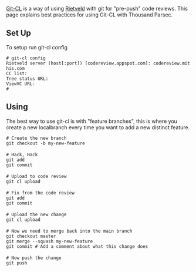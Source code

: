 [http://neugierig.org/software/git/?r=git-cl Git-CL] is a way of using [http://code.google.com/appengine/articles/rietveld.html Rietveld] with git for "pre-push" code reviews. This page explains best practices for using Git-CL with Thousand Parsec.


== Set Up ==


To setup run git-cl config

 # git-cl config
 Rietveld server (host[:port]) [codereview.appspot.com]: codereview.mithis.com
 CC list: 
 Tree status URL: 
 ViewVC URL: 
 #

== Using == 

The best way to use git-cl is with "feature branches", this is where you create a new localbranch every time you want to add a new distinct feature.


 # Create the new branch
 git checkout -b my-new-feature
 
 # Hack, Hack 
 git add
 git commit
 
 # Upload to code review
 git cl upload
 
 # Fix from the code review
 git add
 git commit
 
 # Upload the new change
 git cl upload
 
 # Now we need to merge back into the main branch
 git checkout master 
 git merge --squash my-new-feature
 git commit # Add a comment about what this change does
 
 # Now push the change
 git push